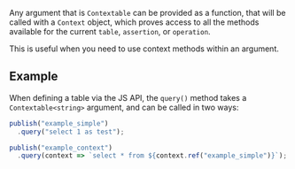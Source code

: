 

Any argument that is `Contextable` can be provided as a function, that will be called with a `Context` object, which proves access to all the methods available for the current `table`, `assertion`, or `operation`.

This is useful when you need to use context methods within an argument.

## Example

When defining a table via the JS API, the `query()` method takes a `Contextable<string>` argument, and can be called in two ways:

```js
publish("example_simple")
  .query("select 1 as test");

publish("example_context")
  .query(context => `select * from ${context.ref("example_simple")}`);
```
